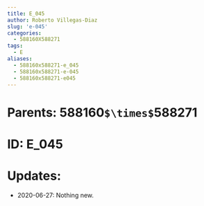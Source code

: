 ```yaml
---
title: E_045
author: Roberto Villegas-Diaz
slug: 'e-045'
categories:
  - 588160X588271
tags:
  - E
aliases:
  - 588160x588271-e_045
  - 588160x588271-e-045
  - 588160x588271-e045
---
```


# **Parents**: 588160`$\times$`588271
# **ID**: E_045
# **Updates**: 
 - 2020-06-27: Nothing new.
